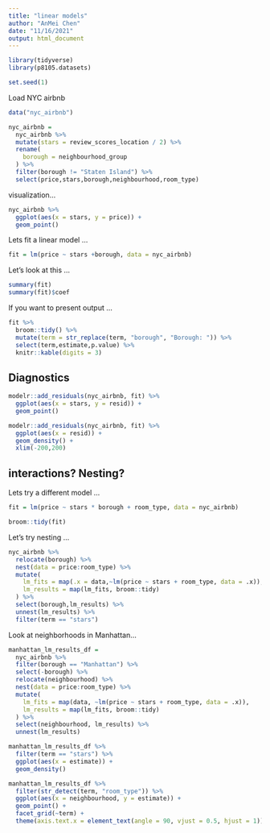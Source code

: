 ```yaml
---
title: "linear models"
author: "AnMei Chen"
date: "11/16/2021"
output: html_document
---
```


```r
library(tidyverse)
library(p8105.datasets)

set.seed(1)

```


Load NYC airbnb

```r
data("nyc_airbnb")

nyc_airbnb = 
  nyc_airbnb %>% 
  mutate(stars = review_scores_location / 2) %>% 
  rename(
    borough = neighbourhood_group
  ) %>% 
  filter(borough != "Staten Island") %>% 
  select(price,stars,borough,neighbourhood,room_type)
```

visualization...

```r
nyc_airbnb %>% 
  ggplot(aes(x = stars, y = price)) +
  geom_point()
```

Lets fit a linear model ...

```r
fit = lm(price ~ stars +borough, data = nyc_airbnb)
```

Let's look at this ...

```r
summary(fit)
summary(fit)$coef

```

If you want to present output ...

```r
fit %>% 
  broom::tidy() %>% 
  mutate(term = str_replace(term, "borough", "Borough: ")) %>% 
  select(term,estimate,p.value) %>% 
  knitr::kable(digits = 3)
```

## Diagnostics

```r

modelr::add_residuals(nyc_airbnb, fit) %>% 
  ggplot(aes(x = stars, y = resid)) +
  geom_point()

modelr::add_residuals(nyc_airbnb, fit) %>% 
  ggplot(aes(x = resid)) +
  geom_density() +
  xlim(-200,200)


```

## interactions? Nesting?

Lets try a different model ...

```r
fit = lm(price ~ stars * borough + room_type, data = nyc_airbnb)

broom::tidy(fit)
```

Let's try nesting ...

```r
nyc_airbnb %>% 
  relocate(borough) %>% 
  nest(data = price:room_type) %>% 
  mutate(
    lm_fits = map(.x = data,~lm(price ~ stars + room_type, data = .x)),
    lm_results = map(lm_fits, broom::tidy)
  ) %>% 
  select(borough,lm_results) %>% 
  unnest(lm_results) %>% 
  filter(term == "stars")
```

Look at neighborhoods in Manhattan...

```r
manhattan_lm_results_df = 
  nyc_airbnb %>% 
  filter(borough == "Manhattan") %>% 
  select(-borough) %>% 
  relocate(neighbourhood) %>% 
  nest(data = price:room_type) %>% 
  mutate(
    lm_fits = map(data, ~lm(price ~ stars + room_type, data = .x)),
    lm_results = map(lm_fits, broom::tidy)
  ) %>% 
  select(neighbourhood, lm_results) %>% 
  unnest(lm_results)

manhattan_lm_results_df %>% 
  filter(term == "stars") %>% 
  ggplot(aes(x = estimate)) +
  geom_density()

manhattan_lm_results_df %>% 
  filter(str_detect(term, "room_type")) %>% 
  ggplot(aes(x = neighbourhood, y = estimate)) +
  geom_point() +
  facet_grid(~term) +
  theme(axis.text.x = element_text(angle = 90, vjust = 0.5, hjust = 1))
```



